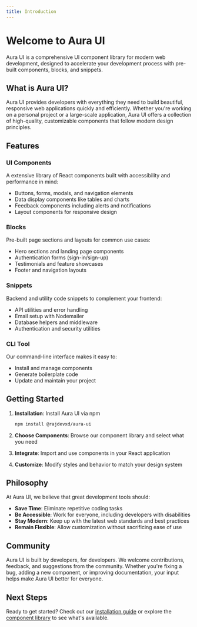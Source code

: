 ```yaml
---
title: Introduction
---
```


# Welcome to Aura UI

Aura UI is a comprehensive UI component library for modern web development, designed to accelerate your development process with pre-built components, blocks, and snippets.

## What is Aura UI?

Aura UI provides developers with everything they need to build beautiful, responsive web applications quickly and efficiently. Whether you're working on a personal project or a large-scale application, Aura UI offers a collection of high-quality, customizable components that follow modern design principles.

## Features

### UI Components
A extensive library of React components built with accessibility and performance in mind:
- Buttons, forms, modals, and navigation elements
- Data display components like tables and charts
- Feedback components including alerts and notifications
- Layout components for responsive design

### Blocks
Pre-built page sections and layouts for common use cases:
- Hero sections and landing page components
- Authentication forms (sign-in/sign-up)
- Testimonials and feature showcases
- Footer and navigation layouts

### Snippets
Backend and utility code snippets to complement your frontend:
- API utilities and error handling
- Email setup with Nodemailer
- Database helpers and middleware
- Authentication and security utilities

### CLI Tool
Our command-line interface makes it easy to:
- Install and manage components
- Generate boilerplate code
- Update and maintain your project

## Getting Started

1. **Installation**: Install Aura UI via npm
   ```bash
   npm install @rajdevxd/aura-ui
   ```

2. **Choose Components**: Browse our component library and select what you need

3. **Integrate**: Import and use components in your React application

4. **Customize**: Modify styles and behavior to match your design system

## Philosophy

At Aura UI, we believe that great development tools should:
- **Save Time**: Eliminate repetitive coding tasks
- **Be Accessible**: Work for everyone, including developers with disabilities
- **Stay Modern**: Keep up with the latest web standards and best practices
- **Remain Flexible**: Allow customization without sacrificing ease of use

## Community

Aura UI is built by developers, for developers. We welcome contributions, feedback, and suggestions from the community. Whether you're fixing a bug, adding a new component, or improving documentation, your input helps make Aura UI better for everyone.

## Next Steps

Ready to get started? Check out our [installation guide](/docs/installation) or explore the [component library](/docs/components) to see what's available.